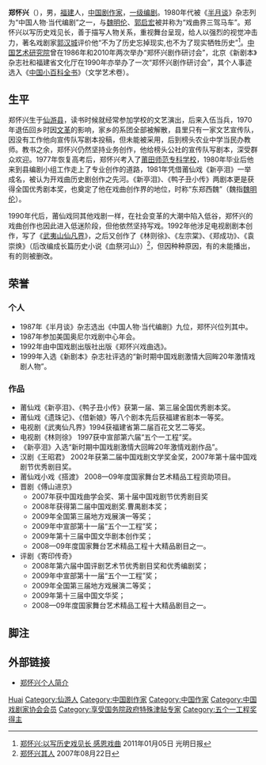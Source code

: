 {{blpsources|time=2019-01-25T09:51:36+00:00}}
{{Infobox_Person
| name = 郑怀兴
|image= 
|box_width= 
| 职业 = 作家、剧作家、编剧
|组织 =中国戏剧家协会理事<br />福建省文联副主席<br />福建省戏剧家协会副主席
| period = 
|birth_name=
| other_names =
| foreign_names =
| english_names =
| Sex =男
|birth_date= {{birth year and age|1948}}
|birth_place=[[福建省|福建省]][[莆田市|莆田市]][[仙游县|仙游县]]
|death_date= 
|death_place= 
| nationality ={{PRC}}
| residence =
|language=
| height =
| weight =
| party =
| religion =
| spouse = 
| relatives = 
|education= [[莆田师范专科学校|莆田师范专科学校]]
| past =
|awards=戏曲界三驾马车（1980年代）
}}
'''郑怀兴'''（{{bd|1948年}}），男，[[福建|福建]]人，[[中华人民共和国|中国]][[剧作家|剧作家]]，[[一级编剧|一级编剧]]。1980年代被《[[半月谈|半月谈]]》杂志列为“中国人物·当代编剧”之一，与[[魏明伦|魏明伦]]、[[郭启宏|郭启宏]]被并称为“戏曲界三驾马车”。郑怀兴以写历史戏见长，善于描写人物关系，重视舞台呈现，给人以强烈的视觉冲击力，著名戏剧家[[郭汉城|郭汉城]]评价他“不为了历史忘掉现实,也不为了现实牺牲历史”<ref>[http://www.wenming.cn/wmzh_pd/rw/rwdt/201101/t20110105_45674.shtml 郑怀兴:以写历史戏见长 感恩戏曲] {{Wayback|url=http://www.wenming.cn/wmzh_pd/rw/rwdt/201101/t20110105_45674.shtml |date=20111109201716 }}2011年01月05日 光明日报</ref>。[[中国艺术研究院|中国艺术研究院]]曾在1986年和2010年两次举办“郑怀兴剧作研讨会”，北京《新剧本》杂志社和福建省文化厅在1990年亦举办了一次“郑怀兴剧作研讨会”，其个人事迹选入《[[中国小百科全书|中国小百科全书]]》（文学艺术卷）。

== 生平 ==
郑怀兴生于[[仙游县|仙游县]]，读书时候就经常参加学校的文艺演出，后来入伍当兵，1970年退伍回乡时因[[文革|文革]]的影响，家乡的系团全部被解散，县里只有一家文艺宣传队，因没有工作他向宣传队写剧本投稿，但未能被采用，后到榜头农业中学当民办教师。教书之余，郑怀兴仍然坚持业务创作，他给榜头公社的宣传队写剧本，深受群众欢迎。1977年恢复高考后，郑怀兴考入了[[莆田师范专科学校|莆田师范专科学校]]，1980年毕业后他来到县编剧小组工作走上了专业创作的道路，1981年凭借莆仙戏《新亭泪》一举成名，被认为开戏曲历史剧创作之先河。《新亭泪》、《鸭子丑小传》两剧本更是获得全国优秀剧本奖，也奠定了他在戏曲创作界的地位，时称“东郑西魏”（魏指[[魏明伦|魏明伦]]）。

1990年代后，莆仙戏同其他戏剧一样，在社会变革的大潮中陷入低谷，郑怀兴的戏曲创作也因此进入低迷阶段，但他依然坚持写戏。1992年他涉足电视剧剧本创作，写了《[[武夷仙凡界|武夷山仙凡界]]》，之后又创作了《林则徐》、《左宗棠》、《郑成功》、《袁崇焕》（后改编成长篇历史小说《血祭河山》）<ref>[http://www.infzm.com/content/7255 郑怀兴其人] {{Wayback|url=http://www.infzm.com/content/7255 |date=20160513013324 }}2007年08月22日</ref>，但因种种原因，有的未能播出，有的则被删改。

== 荣誉 ==
=== 个人=== 
* 1987年《半月谈》杂志选出《中国人物·当代编剧》九位，郑怀兴位列其中。
* 1987年参加美国奥尼尔戏剧中心年会。
* 1992年由中国戏剧出版社出版《郑怀兴戏曲选》。
* 1999年入选《新剧本》杂志社评选的“新时期中国戏剧激情大回眸20年激情戏剧人物”。

=== 作品 ===
* 莆仙戏《新亭泪》、《鸭子丑小传》获第一届、第三届全国优秀剧本奖。 
* 莆仙戏《遗珠记》、《借新娘》等八个剧本先后获福建省剧本一等奖。 
* 电视剧《武夷仙凡界》1994获福建省第二届百花文艺二等奖。 
* 电视剧《林则徐》 1997获中宣部第六届“五个一工程”奖。 
* 《新亭泪》入选“新时期中国戏剧激情大回眸20年激情戏剧作品”。
* 汉剧《王昭君》 2002年获第二届中国戏剧文学奖金奖，2007年第十届中国戏剧节优秀剧目奖。 
* 莆仙戏小戏《搭渡》 2008—09年度国家舞台艺术精品工程资助项目。 
* 晋剧《傅山进京》 
** 2007年获中国戏曲学会奖、第十届中国戏剧节优秀剧目奖
** 2008年获得第二届中国戏剧奖.曹禺剧本奖； 
** 2009年全国第三届地方戏展演一等奖； 
** 2009年中宣部第十一届“五个一工程”奖； 
** 2009年第十三届中国文华剧本创作奖； 
** 2008—09年度国家舞台艺术精品工程十大精品剧目之一。 
* 评剧《寄印传奇》
** 2008年第六届中国评剧艺术节优秀剧目奖和优秀编剧奖； 
** 2009年中宣部第十一届“五个一工程”奖； 
** 2009年全国第三届地方戏展演二等奖； 
** 2009年第十三届中国文华奖； 
** 2008—09年度国家舞台艺术精品工程十大精品剧目之一。

== 脚注 ==
{{reflist}}

== 外部链接 ==
* [https://web.archive.org/web/20121012205040/http://www.sta.edu.cn/list_professor.aspx?id=23355#A0 郑怀兴个人简介]

{{中国戏剧家协会第四届理事会}}
{{中国戏剧家协会第五届理事会}}
{{中国戏剧家协会第六届理事会}}
{{中国戏剧家协会第七届理事会}}

{{Authority control}}
{{DEFAULTSORT:Zheng Huaixing}}
[[Category:郑姓|Huai]]
[[Category:仙游人|Category:仙游人]]
[[Category:中国剧作家|Category:中国剧作家]]
[[Category:中国作家|Category:中国作家]]
[[Category:中国戏剧家协会会员|Category:中国戏剧家协会会员]]
[[Category:享受国务院政府特殊津贴专家|Category:享受国务院政府特殊津贴专家]]
[[Category:五个一工程奖得主|Category:五个一工程奖得主]]